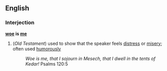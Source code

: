 ==English==
===Interjection===
'''[[woe]] is [[me]]'''
#(''Old Testament'') used to show that the speaker feels [[distress]] or [[misery]]; often used [[humorously]]
#:''Woe is me, that I sojourn in Mesech, that I dwell in the tents of Kedar!''  Psalms 120:5